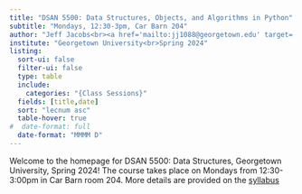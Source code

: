 ```yaml
---
title: "DSAN 5500: Data Structures, Objects, and Algorithms in Python"
subtitle: "Mondays, 12:30-3pm, Car Barn 204"
author: "Jeff Jacobs<br><a href='mailto:jj1088@georgetown.edu' target='_blank'>`jj1088@georgetown.edu`</a>"
institute: "Georgetown University<br>Spring 2024"
listing:
  sort-ui: false
  filter-ui: false
  type: table
  include:
    categories: "{Class Sessions}"
  fields: [title,date]
  sort: "lecnum asc"
  table-hover: true
#  date-format: full
  date-format: "MMMM D"
---
```


Welcome to the homepage for DSAN 5500: Data Structures, Georgetown University, Spring 2024! The course takes place on Mondays from 12:30-3:00pm in Car Barn room 204. More details are provided on the [syllabus](syllabus.qmd)

